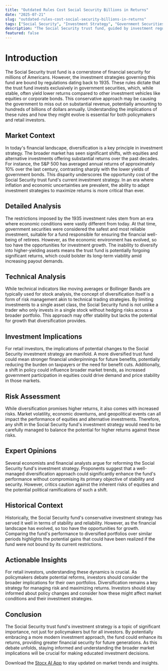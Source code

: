 ```yaml
---
title: "Outdated Rules Cost Social Security Billions in Returns"
date: "2025-07-21"
slug: "outdated-rules-cost-social-security-billions-in-returns"
tags: ["Social Security", "Investment Strategy", "Government Securities", "Market Trends", "Retail Investors", "Diversification", "Financial Security", "Policy Reform", "Economic Stability", "Investment Risks"]
description: "The Social Security trust fund, guided by investment regulations established in 1935, may be missing out on an opportunity to generate hundreds of billions in additional revenue annually. These antiquated rules restrict the fund's investment strategy, limiting it primarily to government securities which are often perceived as safer but yield lower returns compared to equities. The potential for higher returns through diversified investment strategies is significant, yet the current legal framework keeps the trust fund from exploring alternatives like stocks or real estate. This situation highlights a critical policy discussion point: whether modernizing these rules could enhance the financial health of Social Security, ensuring its sustainability amid growing payout obligations. For retail investors, understanding the implications of such policy changes is crucial, as it affects both future benefits and broader economic stability."
featured: false
---
```


# Introduction
The Social Security trust fund is a cornerstone of financial security for millions of Americans. However, the investment strategies governing this fund are bound by regulations dating back to 1935. These rules dictate that the trust fund invests exclusively in government securities, which, while stable, often yield lower returns compared to other investment vehicles like equities or corporate bonds. This conservative approach may be causing the government to miss out on substantial revenue, potentially amounting to hundreds of billions of dollars annually. Understanding the implications of these rules and how they might evolve is essential for both policymakers and retail investors.

## Market Context
In today's financial landscape, diversification is a key principle in investment strategy. The broader market has seen significant shifts, with equities and alternative investments offering substantial returns over the past decades. For instance, the S&P 500 has averaged annual returns of approximately 10% over the last century, contrasting sharply with the lower yields of government bonds. This disparity underscores the opportunity cost of the Social Security trust fund's current investment strategy. In an era where inflation and economic uncertainties are prevalent, the ability to adapt investment strategies to maximize returns is more critical than ever.

## Detailed Analysis
The restrictions imposed by the 1935 investment rules stem from an era where economic conditions were vastly different from today. At that time, government securities were considered the safest and most reliable investment, suitable for a fund responsible for ensuring the financial well-being of retirees. However, as the economic environment has evolved, so too have the opportunities for investment growth. The inability to diversify into higher-yielding assets means the trust fund is potentially forgoing significant returns, which could bolster its long-term viability amid increasing payout demands.

## Technical Analysis
While technical indicators like moving averages or Bollinger Bands are typically used for stock analysis, the concept of diversification itself is a form of risk management akin to technical trading strategies. By limiting investments to a single asset class, the Social Security fund is not unlike a trader who only invests in a single stock without hedging risks across a broader portfolio. This approach may offer stability but lacks the potential for growth that diversification provides.

## Investment Implications
For retail investors, the implications of potential changes to the Social Security investment strategy are manifold. A more diversified trust fund could mean stronger financial underpinnings for future benefits, potentially reducing the burden on taxpayers or the need for benefit cuts. Additionally, a shift in policy could influence broader market trends, as increased government participation in equities could drive demand and price stability in those markets.

## Risk Assessment
While diversification promises higher returns, it also comes with increased risks. Market volatility, economic downturns, and geopolitical events can all impact the performance of equities and alternative investments. Therefore, any shift in the Social Security fund's investment strategy would need to be carefully managed to balance the potential for higher returns against these risks.

## Expert Opinions
Several economists and financial analysts argue for reforming the Social Security fund's investment strategy. Proponents suggest that a well-managed diversification approach could significantly enhance the fund's performance without compromising its primary objective of stability and security. However, critics caution against the inherent risks of equities and the potential political ramifications of such a shift.

## Historical Context
Historically, the Social Security fund's conservative investment strategy has served it well in terms of stability and reliability. However, as the financial landscape has evolved, so too have the opportunities for growth. Comparing the fund's performance to diversified portfolios over similar periods highlights the potential gains that could have been realized if the fund were not bound by its current restrictions.

## Actionable Insights
For retail investors, understanding these dynamics is crucial. As policymakers debate potential reforms, investors should consider the broader implications for their own portfolios. Diversification remains a key strategy for managing risk and maximizing returns. Investors should stay informed about policy changes and consider how these might affect market conditions and their investment strategies.

## Conclusion
The Social Security trust fund's investment strategy is a topic of significant importance, not just for policymakers but for all investors. By potentially embracing a more modern investment approach, the fund could enhance its returns, providing greater financial security for future generations. As this debate unfolds, staying informed and understanding the broader market implications will be crucial for making educated investment decisions.

Download the [Stocx AI App](https://stocx.co) to stay updated on market trends and insights.
